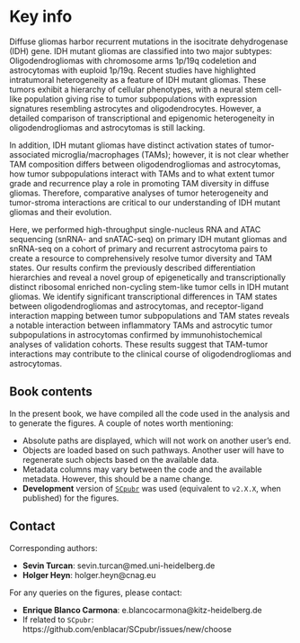 # Key info {.unnumbered}

Diffuse gliomas harbor recurrent mutations in the isocitrate dehydrogenase (IDH) gene. IDH mutant gliomas are classified into two major subtypes: Oligodendrogliomas with chromosome arms 1p/19q codeletion and astrocytomas with euploid 1p/19q. Recent studies have highlighted intratumoral heterogeneity as a feature of IDH mutant gliomas. These tumors exhibit a hierarchy of cellular phenotypes, with a neural stem cell-like population giving rise to tumor subpopulations with expression signatures resembling astrocytes and oligodendrocytes. However, a detailed comparison of transcriptional and epigenomic heterogeneity in oligodendrogliomas and astrocytomas is still lacking.

In addition, IDH mutant gliomas have distinct activation states of tumor-associated microglia/macrophages (TAMs); however, it is not clear whether TAM composition differs between oligodendrogliomas and astrocytomas, how tumor subpopulations interact with TAMs and to what extent tumor grade and recurrence play a role in promoting TAM diversity in diffuse gliomas. Therefore, comparative analyses of tumor heterogeneity and tumor-stroma interactions are critical to our understanding of IDH mutant gliomas and their evolution.

Here, we performed high-throughput single-nucleus RNA and ATAC sequencing (snRNA- and snATAC-seq) on primary IDH mutant gliomas and snRNA-seq on a cohort of primary and recurrent astrocytoma pairs to create a resource to comprehensively resolve tumor diversity and TAM states. Our results confirm the previously described differentiation hierarchies and reveal a novel group of epigenetically and transcriptionally distinct ribosomal enriched non-cycling stem-like tumor cells in IDH mutant gliomas. We identify significant transcriptional differences in TAM states between oligodendrogliomas and astrocytomas, and receptor-ligand interaction mapping between tumor subpopulations and TAM states reveals a notable interaction between inflammatory TAMs and astrocytic tumor subpopulations in astrocytomas confirmed by immunohistochemical analyses of validation cohorts. These results suggest that TAM-tumor interactions may contribute to the clinical course of oligodendrogliomas and astrocytomas.

## Book contents {.unnumbered}

In the present book, we have compiled all the code used in the analysis and to generate the figures. A couple of notes worth mentioning:

-   Absolute paths are displayed, which will not work on another user's end.
-   Objects are loaded based on such pathways. Another user will have to regenerate such objects based on the available data.
-   Metadata columns may vary between the code and the available metadata. However, this should be a name change.
-   **Development** version of [`SCpubr`](https://github.com/enblacar/SCpubr) was used (equivalent to `v2.X.X`, when published) for the figures.

## Contact {.unnumbered}

Corresponding authors:

-   **Sevin Turcan**: sevin.turcan\@med.uni-heidelberg.de
-   **Holger Heyn**: holger.heyn\@cnag.eu

For any queries on the figures, please contact:

-   **Enrique Blanco Carmona**: e.blancocarmona\@kitz-heidelberg.de
-   If related to `SCpubr`: https://github.com/enblacar/SCpubr/issues/new/choose
